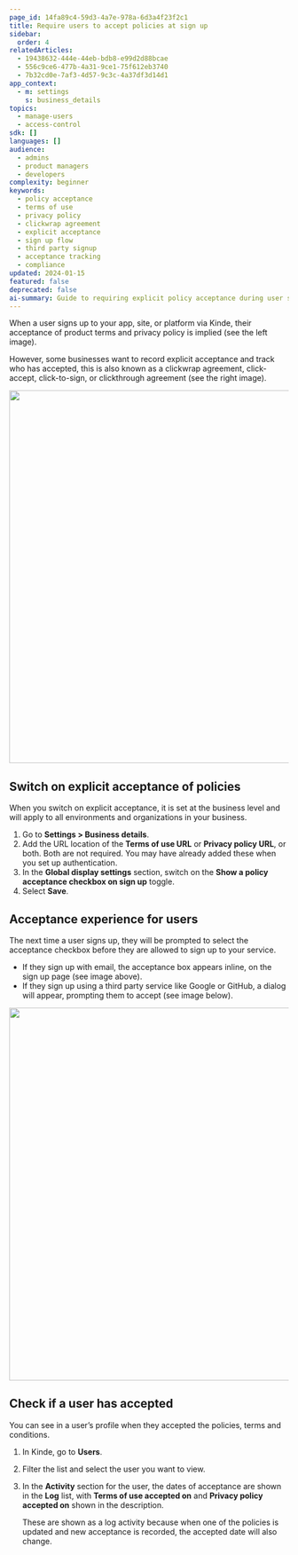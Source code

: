 ```yaml
---
page_id: 14fa89c4-59d3-4a7e-978a-6d3a4f23f2c1
title: Require users to accept policies at sign up
sidebar:
  order: 4
relatedArticles:
  - 19438632-444e-44eb-bdb8-e99d2d88bcae
  - 556c9ce6-477b-4a31-9ce1-75f612eb3740
  - 7b32cd0e-7af3-4d57-9c3c-4a37df3d14d1
app_context:
  - m: settings
    s: business_details
topics:
  - manage-users
  - access-control
sdk: []
languages: []
audience:
  - admins
  - product managers
  - developers
complexity: beginner
keywords:
  - policy acceptance
  - terms of use
  - privacy policy
  - clickwrap agreement
  - explicit acceptance
  - sign up flow
  - third party signup
  - acceptance tracking
  - compliance
updated: 2024-01-15
featured: false
deprecated: false
ai-summary: Guide to requiring explicit policy acceptance during user signup including terms of use, privacy policy, and acceptance tracking for compliance.
---
```


When a user signs up to your app, site, or platform via Kinde, their acceptance of product terms and privacy policy is implied (see the left image).

However, some businesses want to record explicit acceptance and track who has accepted, this is also known as a clickwrap agreement, click-accept, click-to-sign, or clickthrough agreement (see the right image).

<img
  src="https://imagedelivery.net/skPPZTHzSlcslvHjesZQcQ/7933c9f0-7285-431c-b702-3607a0a98100/public"
  alt=""
  width="672px"
  height="auto"
  fetchpriority="low"
  loading="lazy"
  decoding="async"
/>

## Switch on explicit acceptance of policies

When you switch on explicit acceptance, it is set at the business level and will apply to all environments and organizations in your business.

1. Go to **Settings > Business details**.
2. Add the URL location of the **Terms of use URL** or **Privacy policy URL**, or both. Both are not required. You may have already added these when you set up authentication.
3. In the **Global display settings** section, switch on the **Show a policy acceptance checkbox on sign up** toggle.
4. Select **Save**.

## Acceptance experience for users

The next time a user signs up, they will be prompted to select the acceptance checkbox before they are allowed to sign up to your service.

- If they sign up with email, the acceptance box appears inline, on the sign up page (see image above).
- If they sign up using a third party service like Google or GitHub, a dialog will appear, prompting them to accept (see image below).

<img
  src="https://imagedelivery.net/skPPZTHzSlcslvHjesZQcQ/4bf1e7ff-ed53-445b-206b-6c1fe2121000/public"
  alt=""
  width="672px"
  height="auto"
  fetchpriority="low"
  loading="lazy"
  decoding="async"
/>

## Check if a user has accepted

You can see in a user’s profile when they accepted the policies, terms and conditions.

1. In Kinde, go to **Users**.
2. Filter the list and select the user you want to view.
3. In the **Activity** section for the user, the dates of acceptance are shown in the **Log** list, with **Terms of use accepted on** and **Privacy policy accepted on** shown in the description.

   These are shown as a log activity because when one of the policies is updated and new acceptance is recorded, the accepted date will also change.
